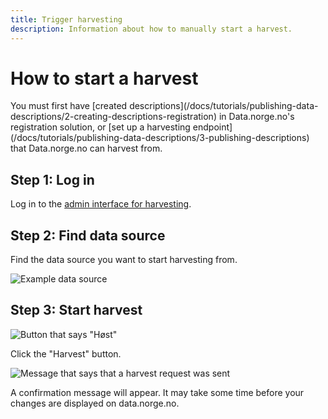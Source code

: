 ```yaml
---
title: Trigger harvesting
description: Information about how to manually start a harvest.
---
```


# How to start a harvest

<Alert size='sm'>
    You must first have [created
    descriptions](/docs/tutorials/publishing-data-descriptions/2-creating-descriptions-registration) in Data.norge.no's
    registration solution, or [set up a harvesting
    endpoint](/docs/tutorials/publishing-data-descriptions/3-publishing-descriptions) that Data.norge.no can harvest
    from.
</Alert>

## Step 1: Log in

Log in to the [admin interface for harvesting](https://admin.fellesdatakatalog.digdir.no/data-sources).

## Step 2: Find data source

Find the data source you want to start harvesting from.

![Example data source](https://cms.fellesdatakatalog.digdir.no/uploads/data_source_entry_d25303217f.png)

## Step 3: Start harvest

![Button that says "Høst"](https://cms.fellesdatakatalog.digdir.no/uploads/harvesting_harvest_button_d1e18ff981.png)

Click the "Harvest" button.

![Message that says that a harvest request was sent](https://cms.fellesdatakatalog.digdir.no/uploads/harvesting_harvest_request_sent_8f75b28d4a.png)

A confirmation message will appear. It may take some time before your changes are displayed on data.norge.no.
